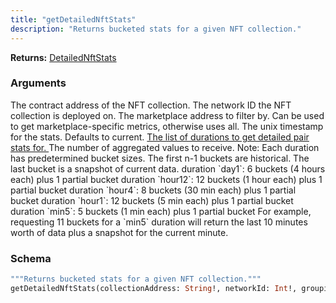 ```yaml
---
title: "getDetailedNftStats"
description: "Returns bucketed stats for a given NFT collection."
---
```


**Returns:** [DetailedNftStats](/api-reference/types/detailednftstats)

### Arguments

<ResponseField name="collectionAddress" type="String!" required>
  The contract address of the NFT collection.
</ResponseField>

<ResponseField name="networkId" type="Int!" required>
  The network ID the NFT collection is deployed on.
</ResponseField>

<ResponseField name="grouping" type="String">
  The marketplace address to filter by. Can be used to get marketplace-specific metrics, otherwise uses all.
</ResponseField>

<ResponseField name="timestamp" type="Int">
  The unix timestamp for the stats. Defaults to current.
</ResponseField>

<a href="/api-reference/types/detailednftstatsduration">
  <ResponseField name="durations" type="[DetailedNftStatsDuration]">
    The list of durations to get detailed pair stats for.
  </ResponseField>
</a>

<ResponseField name="bucketCount" type="Int">
  The number of aggregated values to receive. Note: Each duration has predetermined bucket sizes. The first n-1 buckets are historical. The last bucket is a snapshot of current data. duration `day1`: 6 buckets (4 hours each) plus 1 partial bucket duration `hour12`: 12 buckets (1 hour each) plus 1 partial bucket duration `hour4`: 8 buckets (30 min each) plus 1 partial bucket duration `hour1`: 12 buckets (5 min each) plus 1 partial bucket duration `min5`: 5 buckets (1 min each) plus 1 partial bucket For example, requesting 11 buckets for a `min5` duration will return the last 10 minutes worth of data plus a snapshot for the current minute.
</ResponseField>

### Schema


```graphql 
"""Returns bucketed stats for a given NFT collection."""
getDetailedNftStats(collectionAddress: String!, networkId: Int!, grouping: String, timestamp: Int, durations: [DetailedNftStatsDuration], bucketCount: Int): DetailedNftStats
```
